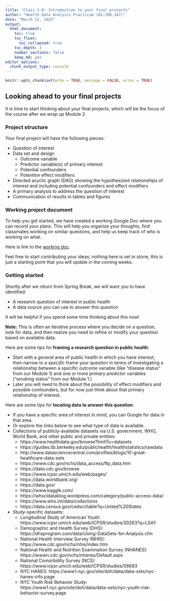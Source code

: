 ```yaml
---
title: "Class 2-8: Introduction to your final projects"
author: "Health Data Analysis Practicum (AS.280.347)"
date: "March 12, 2025"
output: 
  html_document:
    toc: true
    toc_float: 
      toc_collapsed: true
    toc_depth: 3
    number_sections: false
    keep_md: yes
editor_options: 
  chunk_output_type: console
---
```



```r
knitr::opts_chunk$set(echo = TRUE, message = FALSE, error = TRUE)
```


## Looking ahead to your final projects


It is time to start thinking about your final projects, which will be the focus of the course after we wrap up Module 2. 


### Project structure

Your final project will have the following pieces:

* Question of interest
* Data set and design
  * Outcome variable
  * Predictor variable(s) of primary interest
  * Potential confounders
  * Potention effect modifiers
* Directed acyclic graph (DAG) showing the hypothesized relationships of interest and including potential confounders and effect modifiers
* A primary analysis to address the question of interest
* Communication of results in tables and figures

### Working project document

To help you get started, we have created a working Google Doc where you can record your plans. This will help you organize your thoughts, find classmates working on similar questions, and help us keep track of who is working on what.

Here is link to the [working doc](https://docs.google.com/document/d/14dz0CLhY9J6G-G-gQF8VPvg4xDIhZ4xWyHV9o1VQRW8/edit?usp=sharing){target="_blank"}.

Feel free to start contributing your ideas; nothing here is set in stone, this is just a starting point that you will update in the coming weeks.


### Getting started

Shortly after we return from Spring Break, we will want you to have identified:

* A research question of interest in public health
* A data source you can use to answer this question

It will be helpful if you spend some time thinking about this now! 

**Note:** This is often an iterative process where you decide on a question, look for data, and then realize you need to refine or modify your question based on available data.

Here are some tips for **framing a research question in public health**:

* Start with a *general* area of public health in which you have interest; then narrow to a *specific* frame your question in terms of investigating a relationship between a specific outcome variable (like "disease status" from our Module 1) and one or more primary predictor variables ("smoking status" from our Module 1.)
* Later you will need to think about the possibility of effect modifiers and possible confounders, but for now just think about that primary relationship of interest.

Here are some tips for **locating data to answer this question**:

* If you have a specific area of interest in mind, you can Google for data in that area.
* Or explore the links below to see what type of data is available.
* Collections of publicly-available datasets via U.S. government, WHO, World Bank, and other public and private entities:
  * https://www.healthdata.gov/browse?limitTo=datasets
  * https://guides.lib.berkeley.edu/publichealth/healthstatistics/rawdata
  * http://www.datasciencecentral.com/profiles/blogs/10-great-healthcare-data-sets
  * https://www.cdc.gov/nchs/data_access/ftp_data.htm
  * https://data.cdc.gov/browse
  * https://www.icpsr.umich.edu/web/pages/
  * https://data.worldbank.org/
  * https://data.gov/
  * https://www.kaggle.com/
  * https://whscldatablog.wordpress.com/category/public-access-data/
  * https://www.who.int/data/collections
  * https://data.census.gov/cedsci/table?q=United%20States 

* Study-specific datasets: 
  * Longitudinal Study of American Youth: https://www.icpsr.umich.edu/web/ICPSR/studies/30263?q=LSAY
  * Demographic and Health Survey (DHS): https://dhsprogram.com/data/Using-DataSets-for-Analysis.cfm 
  * National Health Interview Survey (NHIS): https://www.cdc.gov/nchs/nhis/index.htm
  * National Health and Nutrition Examination Survey (NHANES): https://wwwn.cdc.gov/nchs/nhanes/Default.aspx
  * National Comorbidity Survey (NCS): https://www.icpsr.umich.edu/web/ICPSR/studies/06693
  * NYC HANES: https://www1.nyc.gov/site/doh/data/data-sets/nyc-hanes-info.page
  * NYC Youth Risk Behavior Study: https://www1.nyc.gov/site/doh/data/data-sets/nyc-youth-risk-behavior-survey.page

